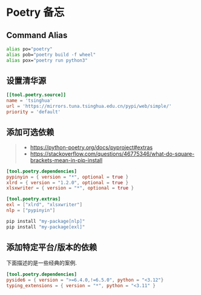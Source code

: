 # Poetry 备忘

## Command Alias

```sh
alias po="poetry"
alias pob="poetry build -f wheel"
alias pox="poetry run python3"
```

## 设置清华源

```toml
[[tool.poetry.source]]
name = 'tsinghua'
url = 'https://mirrors.tuna.tsinghua.edu.cn/pypi/web/simple/'
priority = 'default'
```

## 添加可选依赖

> - https://python-poetry.org/docs/pyproject#extras
> - https://stackoverflow.com/questions/46775346/what-do-square-brackets-mean-in-pip-install

```toml
[tool.poetry.dependencies]
pypinyin = { version = "*", optional = true }
xlrd = { version = "1.2.0", optional = true }
xlsxwriter = { version = "*", optional = true }

[tool.poetry.extras]
exl = ["xlrd", "xlsxwriter"]
nlp = ["pypinyin"]
```

```sh
pip install "my-package[nlp]"
pip install "my-package[exl]"
```

## 添加特定平台/版本的依赖

下面描述的是一些经典的案例.

```toml
[tool.poetry.dependencies]
pyside6 = { version = ">=6.4.0,!=6.5.0", python = "<3.12"}
typing_extensions = { version = "*", python = "<3.11" }
```
